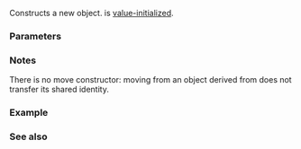 {{cpp/memory/enable_shared_from_this/title|enable_shared_from_this}}
{{cpp/memory/enable_shared_from_this/navbar}}
{{dcl begin}}
{{dcl|num=1|since=c++11| 
constexpr enable_shared_from_this() noexcept;
}}
{{dcl|num=2|since=c++11|
enable_shared_from_this( const enable_shared_from_this&amp; other ) noexcept;
}}
{{dcl end}}

Constructs a new {{tt|enable_shared_from_this}} object. {{rlpsi|/#weak_this}} is [[cpp/language/value initialization|value-initialized]].

===Parameters===
{{par begin}}
{{par|other|an {{tt|enable_shared_from_this}} to copy}}
{{par end}}

===Notes===
There is no move constructor: moving from an object derived from {{tt|enable_shared_from_this}} does not transfer its shared identity.

===Example===
{{example
|code=
#include &lt;memory&gt;

struct Foo : public std::enable_shared_from_this&lt;Foo&gt;
{
    Foo() {} // implicitly calls enable_shared_from_this constructor
    std::shared_ptr&lt;Foo&gt; getFoo() { return shared_from_this(); }
};

int main()
{
    std::shared_ptr&lt;Foo&gt; pf1(new Foo);
    auto pf2 = pf1-&gt;getFoo(); // shares ownership of object with pf1
}
|output=
}}

===See also===
{{dsc begin}}
{{dsc inc|cpp/memory/dsc shared_ptr}}
{{dsc end}}

{{langlinks|de|es|fr|it|ja|pt|ru|zh}}